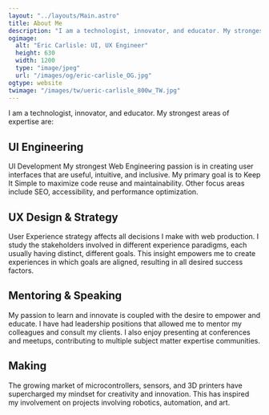 ```yaml
---
layout: "../layouts/Main.astro"
title: About Me
description: "I am a technologist, innovator, and educator. My strongest areas of expertise are UI Development, UX Strategy, Mentoring, Speaking, and Making."
ogimage:
  alt: "Eric Carlisle: UI, UX Engineer"
  height: 630
  width: 1200
  type: "image/jpeg"
  url: "/images/og/eric-carlisle_OG.jpg"
ogtype: website
twimage: "/images/tw/ueric-carlisle_800w_TW.jpg"
---
```

<p>I am a technologist, innovator, and educator. My strongest areas of expertise are:</p>

<h2>UI Engineering</h2>
<p>UI Development
My strongest Web Engineering passion is in creating user interfaces that are useful, intuitive, and inclusive. My primary goal is to Keep It Simple to maximize code reuse and maintainability. Other focus areas include SEO, accessibility, and performance optimization.</p>

<h2>UX Design & Strategy</h2>
<p>User Experience strategy affects all decisions I make with web production. I study the stakeholders involved in different experience paradigms, each usually having distinct, different goals. This insight empowers me to create experiences in which goals are aligned, resulting in all desired success factors.</p>

<h2>Mentoring & Speaking</h2>
<p>My passion to learn and innovate is coupled with the desire to empower and educate. I have had leadership positions that allowed me to mentor my colleagues and consult my clients. I also enjoy presenting at conferences and meetups, contributing to multiple subject matter expertise communities.</p>

<h2>Making</h2>
<p>The growing market of microcontrollers, sensors, and 3D printers have supercharged my mindset for creativity and innovation. This has inspired my involvement on projects involving robotics, automation, and art.</p>
